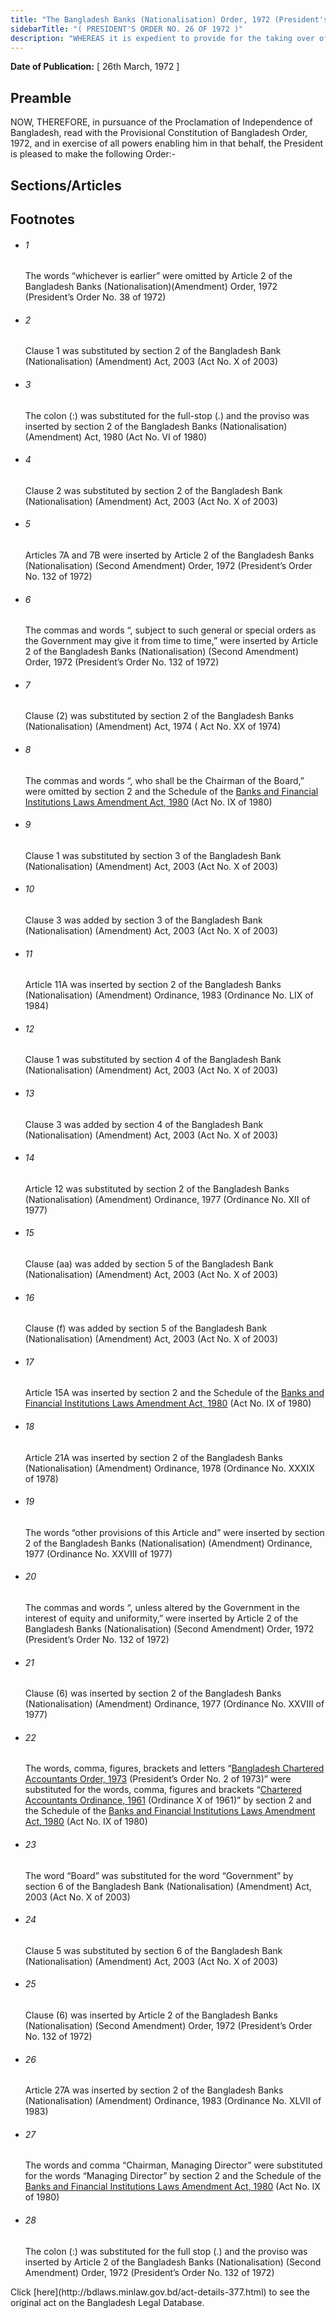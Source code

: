 ```yaml
---
title: "The Bangladesh Banks (Nationalisation) Order, 1972 (President's Order)"
sidebarTitle: "( PRESIDENT'S ORDER NO. 26 OF 1972 )"
description: "WHEREAS it is expedient to provide for the taking over of the undertaking of certain banks in Bangladesh and for matters connected therewith or incidental thereto;"
---
```


**Date of Publication:** [ 26th March, 1972 ]

## Preamble

NOW, THEREFORE, in pursuance of the Proclamation of Independence of Bangladesh, read with the Provisional Constitution of Bangladesh Order, 1972, and in exercise of all powers enabling him in that behalf, the President is pleased to make the following Order:-

## Sections/Articles

## Footnotes

- ###### 1

  The words “whichever is earlier” were omitted by Article 2 of the Bangladesh Banks (Nationalisation)(Amendment) Order, 1972 (President’s Order No. 38 of 1972)

- ###### 2

  Clause 1 was substituted by section 2 of the Bangladesh Bank (Nationalisation) (Amendment) Act, 2003 (Act No. X of 2003)

- ###### 3

  The colon (:) was substituted for the full-stop (.) and the proviso was inserted by section 2 of the Bangladesh Banks (Nationalisation) (Amendment) Act, 1980 (Act No. VI of 1980)

- ###### 4

  Clause 2 was substituted by section 2 of the Bangladesh Bank (Nationalisation) (Amendment) Act, 2003 (Act No. X of 2003)

- ###### 5

  Articles 7A and 7B were inserted by Article 2 of the Bangladesh Banks (Nationalisation) (Second Amendment) Order, 1972 (President’s Order No. 132 of 1972)

- ###### 6

  The commas and words “, subject to such general or special orders as the Government may give it from time to time,” were inserted by Article 2 of the Bangladesh Banks (Nationalisation) (Second Amendment) Order, 1972 (President’s Order No. 132 of 1972)

- ###### 7

  Clause (2) was substituted by section 2 of the Bangladesh Banks (Nationalisation) (Amendment) Act, 1974 ( Act No. XX of 1974)

- ###### 8

  The commas and words “, who shall be the Chairman of the Board,” were omitted by section 2 and the Schedule of the [Banks and Financial Institutions Laws Amendment Act, 1980](/act-596.html "Banks and Financial Institutions Laws Amendment Act, 1980") (Act No. IX of 1980)

- ###### 9

  Clause 1 was substituted by section 3 of the Bangladesh Bank (Nationalisation) (Amendment) Act, 2003 (Act No. X of 2003)

- ###### 10

  Clause 3 was added by section 3 of the Bangladesh Bank (Nationalisation) (Amendment) Act, 2003 (Act No. X of 2003)

- ###### 11

  Article 11A was inserted by section 2 of the Bangladesh Banks (Nationalisation) (Amendment) Ordinance, 1983 (Ordinance No. LIX of 1984)

- ###### 12

  Clause 1 was substituted by section 4 of the Bangladesh Bank (Nationalisation) (Amendment) Act, 2003 (Act No. X of 2003)

- ###### 13

  Clause 3 was added by section 4 of the Bangladesh Bank (Nationalisation) (Amendment) Act, 2003 (Act No. X of 2003)

- ###### 14

  Article 12 was substituted by section 2 of the Bangladesh Banks (Nationalisation) (Amendment) Ordinance, 1977 (Ordinance No. XII of 1977)

- ###### 15

  Clause (aa) was added by section 5 of the Bangladesh Bank (Nationalisation) (Amendment) Act, 2003 (Act No. X of 2003)

- ###### 16

  Clause (f) was added by section 5 of the Bangladesh Bank (Nationalisation) (Amendment) Act, 2003 (Act No. X of 2003)

- ###### 17

  Article 15A was inserted by section 2 and the Schedule of the [Banks and Financial Institutions Laws Amendment Act, 1980](/act-596.html "Banks and Financial Institutions Laws Amendment Act, 1980") (Act No. IX of 1980)

- ###### 18

  Article 21A was inserted by section 2 of the Bangladesh Banks (Nationalisation) (Amendment) Ordinance, 1978 (Ordinance No. XXXIX of 1978)

- ###### 19

  The words “other provisions of this Article and” were inserted by section 2 of the Bangladesh Banks (Nationalisation) (Amendment) Ordinance, 1977 (Ordinance No. XXVIII of 1977)

- ###### 20

  The commas and words “, unless altered by the Government in the interest of equity and uniformity,” were inserted by Article 2 of the Bangladesh Banks (Nationalisation) (Second Amendment) Order, 1972 (President’s Order No. 132 of 1972)

- ###### 21

  Clause (6) was inserted by section 2 of the Bangladesh Banks (Nationalisation) (Amendment) Ordinance, 1977 (Ordinance No. XXVIII of 1977)

- ###### 22

  The words, comma, figures, brackets and letters “[Bangladesh Chartered Accountants Order, 1973](/act-442.html "Bangladesh Chartered Accountants Order, 1973 ") (President’s Order No. 2 of 1973)” were substituted for the words, comma, figures and brackets “[Chartered Accountants Ordinance, 1961](/act-306.html "Chartered Accountants Ordinance, 1961") (Ordinance X of 1961)” by section 2 and the Schedule of the [Banks and Financial Institutions Laws Amendment Act, 1980](/act-596.html "Banks and Financial Institutions Laws Amendment Act, 1980") (Act No. IX of 1980)

- ###### 23

  The word “Board” was substituted for the word “Government” by section 6 of the Bangladesh Bank (Nationalisation) (Amendment) Act, 2003 (Act No. X of 2003)

- ###### 24

  Clause 5 was substituted by section 6 of the Bangladesh Bank (Nationalisation) (Amendment) Act, 2003 (Act No. X of 2003)

- ###### 25

  Clause (6) was inserted by Article 2 of the Bangladesh Banks (Nationalisation) (Second Amendment) Order, 1972 (President’s Order No. 132 of 1972)

- ###### 26

  Article 27A was inserted by section 2 of the Bangladesh Banks (Nationalisation) (Amendment) Ordinance, 1983 (Ordinance No. XLVII of 1983)

- ###### 27

  The words and comma “Chairman, Managing Director” were substituted for the words “Managing Director” by section 2 and the Schedule of the [Banks and Financial Institutions Laws Amendment Act, 1980](/act-596.html "Banks and Financial Institutions Laws Amendment Act, 1980") (Act No. IX of 1980)

- ###### 28

  The colon (:) was substituted for the full stop (.) and the proviso was inserted by Article 2 of the Bangladesh Banks (Nationalisation) (Second Amendment) Order, 1972 (President’s Order No. 132 of 1972)

<Note>
  Click [here](http://bdlaws.minlaw.gov.bd/act-details-377.html) to see the original act on the Bangladesh Legal Database.
</Note>
